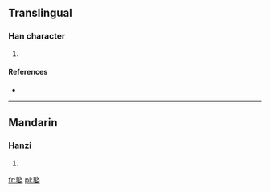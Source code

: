 ==Translingual==

===Han character===
{{Han char|rn=38|rad=女|as=13|sn=16|four=|canj=卜人女 (YOV)}}

# {{defn|Han|sort=女13}}

====References====
* {{Han ref|kx=0272.200|dkj=06785|dj=0540.200|hdz=21085.040|uh=5B1C|ud=23324}}

----

==Mandarin==

===Hanzi===
{{cmn-hanzi|pin=[[tiáo]] ([[tiao2]]), [[xīn]] ([[xin1]])|wg=t'iao<sup>2</sup>, hsin<sup>1</sup>}}

# {{defn|lang=cmn|sort=女13}}

[[fr:嬜]]
[[pl:嬜]]
